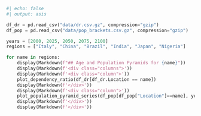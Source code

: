 ```python
#| echo: false
#| output: asis

df_dr = pd.read_csv("data/dr.csv.gz", compression="gzip")
df_pop = pd.read_csv("data/pop_brackets.csv.gz", compression="gzip")

years = [2000, 2025, 2050, 2075, 2100]
regions = ["Italy", "China", "Brazil", "India", "Japan", "Nigeria"]

for name in regions:
    display(Markdown(f"## Age and Population Pyramids for {name}"))
    display(Markdown(f'<div class="columns">'))
    display(Markdown(f'<div class="column">'))
    plot_dependency_ratio(df_dr[df_dr.Location == name])
    display(Markdown(f'</div>'))
    display(Markdown(f'<div class="column">'))
    plot_population_pyramid_series(df_pop[df_pop["Location"]==name], years)
    display(Markdown(f'</div>'))
    display(Markdown(f'</div>'))

```